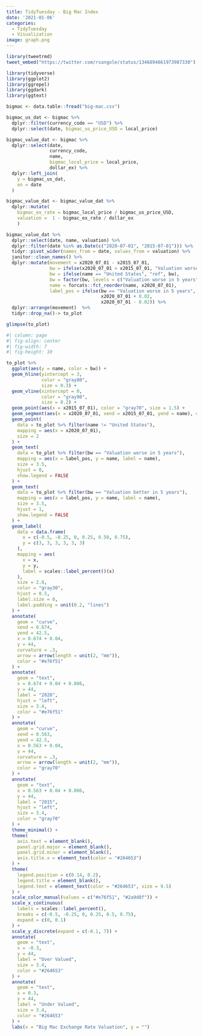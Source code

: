 ```yaml
---
title: TidyTuesday - Big Mac Index
date: '2021-01-06'
categories:
  - TidyTuesday
  - Visualization
image: graph.png
---
```


```r
library(tweetrmd)
tweet_embed("https://twitter.com/rsangole/status/1346894661973987330")
```


```r
library(tidyverse)
library(ggplot2)
library(ggrepel)
library(ggdark)
library(ggtext)

bigmac <- data.table::fread("big-mac.csv")

bigmac_us_dat <- bigmac %>%
  dplyr::filter(currency_code == "USD") %>%
  dplyr::select(date, bigmac_us_price_USD = local_price)

bigmac_value_dat <- bigmac %>%
  dplyr::select(date,
                currency_code,
                name,
                bigmac_local_price = local_price,
                dollar_ex) %>%
  dplyr::left_join(
    y = bigmac_us_dat,
    on = date
  )

bigmac_value_dat <- bigmac_value_dat %>%
  dplyr::mutate(
    bigmac_ex_rate = bigmac_local_price / bigmac_us_price_USD,
    valuation =  1 - bigmac_ex_rate / dollar_ex
    )

bigmac_value_dat %>%
  dplyr::select(date, name, valuation) %>%
  dplyr::filter(date %in% as.Date(c("2020-07-01", "2015-07-01"))) %>%
  tidyr::pivot_wider(names_from = date, values_from = valuation) %>%
  janitor::clean_names() %>%
  dplyr::mutate(movement = x2020_07_01 - x2015_07_01,
                bw = ifelse(x2020_07_01 > x2015_07_01, "Valuation worse in 5 years", "Valuation better in 5 years"),
                bw = ifelse(name == "United States", "ref", bw),
                bw = factor(bw, levels = c("Valuation worse in 5 years", "Valuation better in 5 years", "ref")),
                name = forcats::fct_reorder(name, x2020_07_01),
                label_pos = ifelse(bw == "Valuation worse in 5 years",
                                   x2020_07_01 + 0.02,
                                   x2020_07_01 - 0.02)) %>%
  dplyr::arrange(movement)  %>%
  tidyr::drop_na()-> to_plot

glimpse(to_plot)
```

```r
#| column: page
#| fig-align: center
#| fig-width: 7
#| fig-height: 10

to_plot %>%
  ggplot(aes(y = name, color = bw)) +
  geom_hline(yintercept = 3,
             color = "gray80",
             size = 0.3) +
  geom_vline(xintercept = 0,
             color = "gray90",
             size = 0.2) +
  geom_point(aes(x = x2015_07_01), color = "gray70", size = 1.5) +
  geom_segment(aes(x = x2020_07_01, xend = x2015_07_01, yend = name), color = "gray70") +
  geom_point(
    data = to_plot %>% filter(name != "United States"),
    mapping = aes(x = x2020_07_01),
    size = 2
  ) +
  geom_text(
    data = to_plot %>% filter(bw == "Valuation worse in 5 years"),
    mapping = aes(x = label_pos, y = name, label = name),
    size = 3.5,
    hjust = 0,
    show.legend = FALSE
  ) +
  geom_text(
    data = to_plot %>% filter(bw == "Valuation better in 5 years"),
    mapping = aes(x = label_pos, y = name, label = name),
    size = 3.5,
    hjust = 1,
    show.legend = FALSE
  ) +
  geom_label(
    data = data.frame(
      x = c(-0.5, -0.25, 0, 0.25, 0.50, 0.75),
      y = c(3, 3, 3, 3, 3, 3)
    ),
    mapping = aes(
      x = x,
      y = y,
      label = scales::label_percent()(x)
    ),
    size = 2.8,
    color = "gray30",
    hjust = 0.5,
    label.size = 0,
    label.padding = unit(0.2, "lines")
  ) +
  annotate(
    geom = "curve",
    xend = 0.674,
    yend = 42.5,
    x = 0.674 + 0.04,
    y = 44,
    curvature = .3,
    arrow = arrow(length = unit(2, "mm")),
    color = "#e76f51"
  ) +
  annotate(
    geom = "text",
    x = 0.674 + 0.04 + 0.006,
    y = 44,
    label = "2020",
    hjust = "left",
    size = 3.4,
    color = "#e76f51"
  ) +
  annotate(
    geom = "curve",
    xend = 0.563,
    yend = 42.5,
    x = 0.563 + 0.04,
    y = 44,
    curvature = .3,
    arrow = arrow(length = unit(2, "mm")),
    color = "gray70"
  ) +
  annotate(
    geom = "text",
    x = 0.563 + 0.04 + 0.006,
    y = 44,
    label = "2015",
    hjust = "left",
    size = 3.4,
    color = "gray70"
  ) +
  theme_minimal() +
  theme(
    axis.text = element_blank(),
    panel.grid.major = element_blank(),
    panel.grid.minor = element_blank(),
    axis.title.x = element_text(color = "#264653")
  ) +
  theme(
    legend.position = c(0.14, 0.2),
    legend.title = element_blank(),
    legend.text = element_text(color = "#264653", size = 9.5)
  ) +
  scale_color_manual(values = c("#e76f51", "#2a9d8f")) +
  scale_x_continuous(
    labels = scales::label_percent(),
    breaks = c(-0.5, -0.25, 0, 0.25, 0.5, 0.75),
    expand = c(0, 0.1)
  ) +
  scale_y_discrete(expand = c(-0.1, 7)) +
  annotate(
    geom = "text",
    x = -0.3,
    y = 44,
    label = "Over Valued",
    size = 3.4,
    color = "#264653"
  ) +
  annotate(
    geom = "text",
    x = 0.3,
    y = 44,
    label = "Under Valued",
    size = 3.4,
    color = "#264653"
  ) +
  labs(x = "Big Mac Exchange Rate Valuation", y = "")
```

